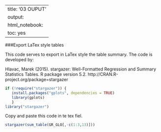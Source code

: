 ---
title: '03 OUPUT'
output:
  html_notebook:
    toc: yes
 ---
 
 
 
###Export LaTex style tables 

This code serves to export in LaTex style the table summary. The code is developed by: 

Hlavac, Marek (2015). stargazer: Well-Formatted Regression and Summary Statistics
  Tables. R package version 5.2. http://CRAN.R-project.org/package=stargazer

```r
if (!require("stargazer")) {
   install.packages("gplots", dependencies = TRUE)
   library(gplots)
   }
library("stargazer")
```

Copy and paste this code in te tex fiel. 

```r
stargazer(sum_table(GR_GLO[,-c(1:3,13)]))
```

